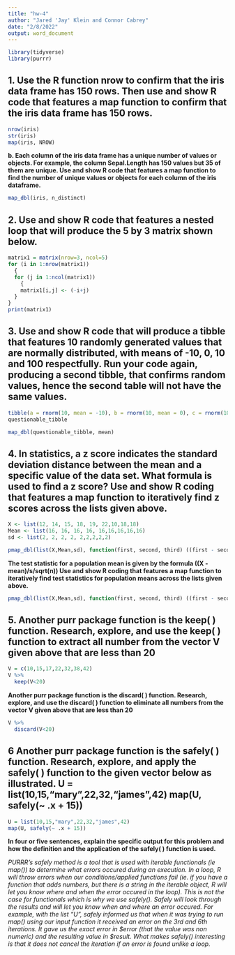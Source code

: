 ```yaml
---
title: "hw-4"
author: "Jared 'Jay' Klein and Connor Cabrey"
date: "2/8/2022"
output: word_document
---
```


```r
library(tidyverse)
library(purrr)
```


## 1. __Use the R function nrow to confirm that the iris data frame has 150 rows. Then use and show R code that features a map function to confirm that the iris data frame has 150 rows.__
```r
nrow(iris)
str(iris)
map(iris, NROW)
```

__b. Each column of the iris data frame has a unique number of values or objects. For example, the column Sepal.Length has 150 values but 35 of them are unique. Use and show R code that features a map function to find the number of unique values or objects for each column of the iris dataframe.__
```r
map_dbl(iris, n_distinct)
```

## 2. __Use and show R code that features a nested loop that will produce the  5 by 3 matrix shown below.__
```r
matrix1 = matrix(nrow=3, ncol=5)
for (i in 1:nrow(matrix1)) 
  {
  for (j in 1:ncol(matrix1)) 
    {
    matrix1[i,j] <- (-i+j)
  }
}
print(matrix1)
```

## 3. __Use and show R code that will produce a tibble that features 10 randomly generated values that are normally distributed, with means of -10, 0, 10 and 100 respectfully.  Run your code again, producing a second tibble, that confirms random values, hence the second table will not have the same values.__
```r
tibble(a = rnorm(10, mean = -10), b = rnorm(10, mean = 0), c = rnorm(10, mean = 10), d = rnorm(10, mean = 10)) -> questionable_tibble
questionable_tibble

map_dbl(questionable_tibble, mean)
```
## 4. __In statistics, a z score indicates the standard deviation distance between the mean and a specific value of the data set. What formula is used to find a z score? Use and show R coding that features a map function to iteratively find z scores across the lists given above.__
```r
X <- list(12, 14, 15, 18, 19, 22,10,18,18)
Mean <- list(16, 16, 16, 16, 16,16,16,16,16)
sd <- list(2, 2, 2, 2, 2,2,2,2,2)

pmap_dbl(list(X,Mean,sd), function(first, second, third) ((first - second) / third))
```

__The test statistic for a population mean is given by the formula ((X - mean)/s/sqrt(n)) Use and show R coding that features a map function to iteratively find test statistics for population means across the lists given above.__
```r
pmap_dbl(list(X,Mean,sd), function(first, second, third) ((first - second) / (third^2 * sqrt(length(X)))))
```

## 5. __Another purr package function is the keep( ) function. Research, explore, and use the keep( ) function to extract all number from the vector V given above that are less than 20__
```r
V = c(10,15,17,22,32,38,42)
V %>% 
  keep(V<20)
```

__Another purr package function is the discard( ) function. Research, explore, and use the discard( ) function to eliminate all numbers from the vector V given above that are less than 20__
```r
V %>% 
  discard(V<20)
```

## 6 __Another purr package function is the safely( ) function. Research, explore, and apply the safely( ) function  to the given vector below as illustrated. U = list(10,15,"mary",22,32,"james",42) map(U, safely(~ .x + 15))__
```r
U = list(10,15,"mary",22,32,"james",42)
map(U, safely(~ .x + 15))
```



__In four or five sentences, explain the specific output for this problem and how the definition and the application of the safely( ) function is used.__

_PURRR's safely method is a tool that is used with iterable functionals (ie map()) to determine what errors occured during an execution. In a loop, R will throw errors when our conditions/applied functions fail (ie. if you have a function that adds numbers, but there is a string in the iterable object, R will let you know where and when the error occured in the loop). This is not the case for functionals which is why we use safely(). Safely will look through the results and will let you know when and where an error occured. For example, with the list "U", safely informed us that when it was trying to run map() using our input function it received an error on the 3rd and 6th iterations. It gave us the exact error in $error (that the value was non numeric) and the resulting value in $result. What makes safely() interesting is that it does not cancel the iteration if an error is found unlike a loop. _


